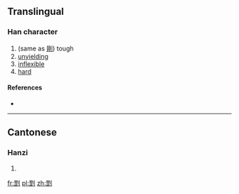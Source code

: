 ==Translingual==

===Han character===
{{Han char|rn=18|rad=刀|as=10|sn=12|four=|canj=田一中弓 (WMLN)}}

# (same as [[剛]]) tough
# [[unyielding]]
# [[inflexible]]
# [[hard]]

====References====
* {{Han ref|kx=0142.470|hdz=10350.080|uh=34FB|ud=13563}}

----

==Cantonese==

===Hanzi===
{{yue-hanzi|jyut=|y=gong1}}

# {{defn|lang=yue|sort=刀10}}

[[fr:㓻]]
[[pl:㓻]]
[[zh:㓻]]